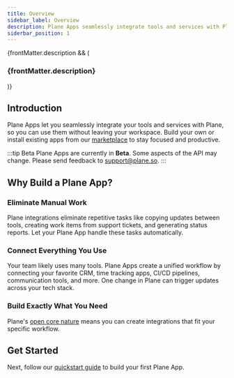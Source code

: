 ```yaml
---
title: Overview
sidebar_label: Overview
description: Plane Apps seamlessly integrate tools and services with Plane, enhancing your productivity.
siderbar_position: 1
---
```


{frontMatter.description && (

<h3 class="description">{frontMatter.description}</h3>
)}

## Introduction

Plane Apps let you seamlessly integrate your tools and services with Plane, so you
can use them without leaving your workspace. Build your own or install existing apps
from our [marketplace](https://plane.so/marketplace/integrations) to stay focused
and productive.

:::tip Beta
Plane Apps are currently in **Beta**. Some aspects of the API may change. Please send
feedback to support@plane.so.
:::

## Why Build a Plane App?

### Eliminate Manual Work

Plane integrations eliminate repetitive tasks like copying updates between tools,
creating work items from support tickets, and generating status reports. Let your
Plane App handle these tasks automatically.

### Connect Everything You Use

Your team likely uses many tools. Plane Apps create a unified workflow by connecting
your favorite CRM, time tracking apps, CI/CD pipelines, communication tools, and
more. One change in Plane can trigger updates across your tech stack.

### Build Exactly What You Need

Plane's [open core nature](https://plane.so/open-source) means you can create
integrations that fit your specific workflow.

## Get Started

Next, follow our [quickstart guide](/apps/build-plane-app) to build your first Plane App.
